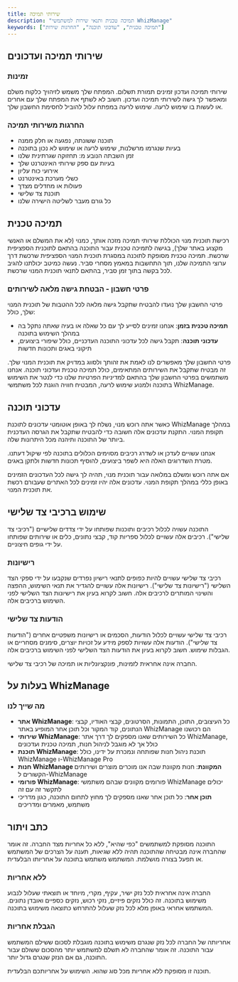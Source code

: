 ```yaml
---
title: שירותי תמיכה
description: "תמיכה טכנית ותנאי שירות למשתמשי WhizManage"
keywords: ["תמיכה טכנית", "עדכוני תוכנה", "החרגות שירות"]
---
```


## שירותי תמיכה ועדכונים

### זמינות

שירותי תמיכה ועדכון זמינים תמורת תשלום. המפתח שלך משמש לזיהויך כלקוח משלם ומאפשר לך גישה לשירותי תמיכה ועדכון. חשוב לא לשתף את המפתח שלך עם אחרים או לעשות בו שימוש לרעה. שימוש לרעה במפתח עלול להוביל לחסימת החשבון שלך.

### החרגות משירותי תמיכה

- תוכנה ששונתה, נפגעה או חלק ממנה
- בעיות שנגרמו מרשלנות, שימוש לרעה או שימוש לא נכון בתוכנה
- זמן השבתה הנובע מ: תחזוקה שגרתינית שלנו
- בעיות עם ספק שירותי האינטרנט שלך
- אירועי כוח עליון
- כשלי מערכת באינטרנט
- פעולות או מחדלים מצדך
- תוכנת צד שלישי
- כל גורם מעבר לשליטה הישירה שלנו

## תמיכה טכנית

רכישת תוכנית מנוי הכוללת שירותי תמיכה מזכה אותך, כמנוי (לא את המשלם או האנשי מקצוע באתר שלך), בגישה לתמיכה טכנית עבור התוכנה בהתאם לתוכנית הספציפית שרכשת. תמיכה טכנית מסופקת לתוכנה במסגרת תוכנית המנוי הספציפית שרכשת דרך ערוצי התמיכה שלנו, תוך התחשבות במאמץ מסחרי סביר. נעשה כמיטב יכולתנו להגיב לכל בקשה בתוך זמן סביר, בהתאם לתנאי תוכנית המנוי שרכשת.

### פרטי חשבון - הבטחת גישה מלאה לשירותים

פרטי החשבון שלך נועדו להבטיח שתקבל גישה מלאה לכל ההטבות של תוכנית המנוי שלך, כולל:

- **תמיכה טכנית בזמן**: אנחנו זמינים לסייע לך עם כל שאלה או בעיה שאתה נתקל בה במהלך השימוש בתוכנה
- **עדכוני תוכנה**: תקבל גישה לכל עדכוני התוכנה העדכניים, כולל שיפורי ביצועים, תיקוני באגים ותכונות חדשות

פרטי החשבון שלך מאפשרים לנו לאמת את זהותך ולסווג במדויק את תוכנית המנוי שלך. זה מבטיח שתקבל את השירותים המתאימים, כולל תמיכה טכנית ועדכוני תוכנה. אנחנו משתמשים בפרטי החשבון שלך בהתאם למדיניות הפרטיות שלנו כדי לנטר את השימוש בתוכנה ולמנוע שימוש לרעה, המבטיח חוויה הוגנת לכל משתמשי WhizManage.

## עדכוני תוכנה

כאשר אתה רוכש מנוי, נשלח לך באופן אוטומטי עדכונים לתוכנת WhizManage במהלך תקופת המנוי. התקנת עדכונים אלה חשובה כדי להבטיח שתקבל את הגרסה העדכנית ביותר של התוכנה ותיהנה מכל היתרונות שלה.

אנחנו עשויים לעדכן או לשדרג רכיבים מסוימים הכלולים בתוכנה לפי שיקול דעתנו. מטרת השדרוגים האלה היא לשפר ביצועים, להוסיף תכונות חדשות ולתקן באגים.

אם אתה רוכש ומשלם במלואה עבור תוכנית מנוי, תהיה לך גישה לכל העדכונים הזמינים באופן כללי במהלך תקופת המנוי. עדכונים אלה יהיו זמינים לכל האתרים שעבורם רכשת את תוכנית המנוי.

## שימוש ברכיבי צד שלישי

התוכנה עשויה לכלול רכיבים ותוכנות שפותחו על ידי צדדים שלישיים ("רכיבי צד שלישי"). רכיבים אלה עשויים לכלול ספריות קוד, קבצי נתונים, כלים או שירותים שפותחו על ידי גופים חיצוניים.

### רישיונות

רכיבי צד שלישי עשויים להיות כפופים לתנאי רישיון נפרדים שנקבעו על ידי ספקי הצד השלישי ("רישיונות צד שלישי"). רישיונות אלה עשויים להגדיר את תנאי השימוש, ההפצה והשינוי המותרים לרכיבים אלה. חשוב לקרוא בעיון את רישיונות הצד השלישי לפני השימוש ברכיבים אלה.

### הודעות צד שלישי

רכיבי צד שלישי עשויים לכלול הודעות, הסכמים או רישיונות משפטיים אחרים ("הודעות צד שלישי"). הודעות אלה עשויות לספק מידע על זכויות יוצרים, סימנים מסחריים או הגבלות שימוש. חשוב לקרוא בעיון את הודעות הצד השלישי לפני השימוש ברכיבים אלה.

<Note title="אחריות צד שלישי" type="warning">
החברה אינה אחראית לזמינות, פונקציונליות או תמיכה של רכיבי צד שלישי.
</Note>

## בעלות על WhizManage

### מה שייך לנו

- **אתר WhizManage**: כל העיצובים, התוכן, התמונות, הסרטונים, קבצי האודיו, קבצי הנתונים, קוד המקור וכל תוכן אחר המופיע באתר WhizManage הם רכושנו
- **שירותי WhizManage**: כל השירותים שאנו מספקים לך דרך אתר WhizManage, כולל אך לא מוגבל לניהול חנות, תמיכה טכנית ועדכונים
- **תוכנת WhizManage**: תוכנת ניהול חנות שפותחה ונמכרת על ידינו, כולל WhizManage ו-WhizManage Pro
- **חנות WhizManage המקוונת**: חנות מקוונת שבה אנו מוכרים מוצרים ושירותים הקשורים ל-WhizManage
- **פורומי WhizManage**: פורומים מקוונים שבהם משתמשי WhizManage יכולים לתקשר זה עם זה
- **תוכן אחר**: כל תוכן אחר שאנו מספקים לך מחוץ לתחום התוכנה, כגון מדריכי משתמש, מאמרים ומדריכים

## כתב ויתור

התוכנה מסופקת למשתמשים "כפי שהיא", ללא כל אחריות מצד החברה. זה אומר שהחברה אינה מבטיחה שהתוכנה תהיה ללא שגיאות, תענה על הצרכים של המשתמש או תפעל בצורה מושלמת. המשתמש משתמש בתוכנה על אחריותו הבלעדית.

### ללא אחריות

החברה אינה אחראית לכל נזק ישיר, עקיף, מקרי, מיוחד או תוצאתי שעלול לנבוע משימוש בתוכנה. זה כולל נזקים פיזיים, נזקי רכוש, נזקים כספיים ואובדן נתונים. המשתמש אחראי באופן מלא לכל נזק שעלול להתרחש כתוצאה משימוש בתוכנה.

### הגבלת אחריות

אחריותה של החברה לכל נזק שנגרם משימוש בתוכנה מוגבלת לסכום ששילם המשתמש עבור התוכנה. זה אומר שהחברה לא תשלם למשתמש יותר מהסכום ששולם עבור התוכנה, גם אם הנזק שנגרם גדול יותר.

<Note title="כתב ויתור משפטי" type="warning">
תוכנה זו מסופקת ללא אחריות מכל סוג שהוא. השימוש על אחריותכם הבלעדית.
</Note>